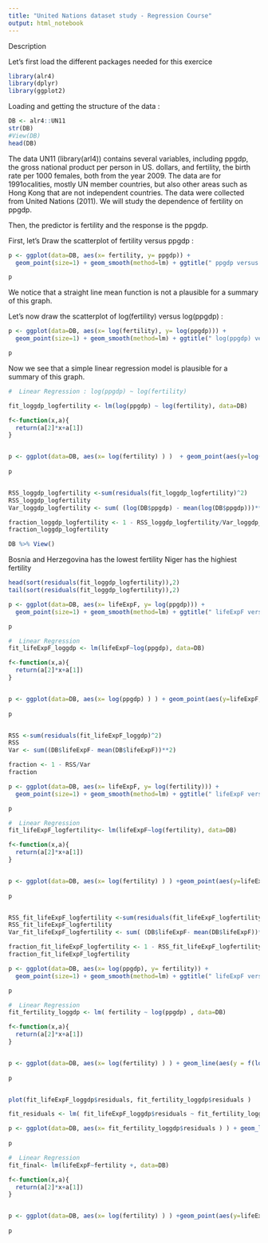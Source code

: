 ```yaml
---
title: "United Nations dataset study - Regression Course"
output: html_notebook
---
```


Description

Let's first load the different packages needed for this exercice
```r
library(alr4)
library(dplyr)
library(ggplot2)
```

Loading and getting the structure of the data : 

```r
DB <- alr4::UN11
str(DB)
#View(DB)
head(DB)
```

The data UN11 (library(arl4)) contains several variables, including ppgdp, the gross
national product per person in US. dollars, and fertility, the birth rate per 1000 females, both from the year 2009. The data are for 1991ocalities, mostly UN member countries, but also other areas such as Hong Kong that are not independent countries. The data were collected from United Nations (2011). We will study the dependence of fertility on ppgdp.

Then, the predictor is fertility and the response is the ppgdp. 

First, let's Draw the scatterplot of fertility versus ppgdp : 

```r

p <- ggplot(data=DB, aes(x= fertility, y= ppgdp)) + 
  geom_point(size=1) + geom_smooth(method=lm) + ggtitle(" ppgdp versus fertility ")

p

```

We notice that a straight line mean function is not a plausible for a summary of this graph. 

Let's now draw the scatterplot of log(fertility) versus log(ppgdp)  : 

```r

p <- ggplot(data=DB, aes(x= log(fertility), y= log(ppgdp))) + 
  geom_point(size=1) + geom_smooth(method=lm) + ggtitle(" log(ppgdp) versus log(fertility) ")

p

```

Now we see that a simple linear regression model is plausible for a summary of this graph. 

```r
#  Linear Regression : log(ppgdp) ~ log(fertility)

fit_loggdp_logfertility <- lm(log(ppgdp) ~ log(fertility), data=DB)

f<-function(x,a){
  return(a[2]*x+a[1])
}


p <- ggplot(data=DB, aes(x= log(fertility) ) )  + geom_point(aes(y=log(ppgdp), colour = "ggdp")) + geom_line(aes(y = f(log(fertility),fit_loggdp_logfertility$coefficients), colour = "estimated ggdp")) 
  
p



```

```r

RSS_loggdp_logfertility <-sum(residuals(fit_loggdp_logfertility)^2)
RSS_loggdp_logfertility
Var_loggdp_logfertility <- sum( (log(DB$ppgdp) - mean(log(DB$ppgdp)))**2)

fraction_loggdp_logfertility <- 1 - RSS_loggdp_logfertility/Var_loggdp_logfertility
fraction_loggdp_logfertility

```



```r
DB %>% View()

```

Bosnia and Herzegovina has the lowest fertility
Niger has the highiest fertility

```r


head(sort(residuals(fit_loggdp_logfertility)),2)
tail(sort(residuals(fit_loggdp_logfertility)),2)

```
```r

p <- ggplot(data=DB, aes(x= lifeExpF, y= log(ppgdp))) + 
  geom_point(size=1) + geom_smooth(method=lm) + ggtitle(" lifeExpF versus log(ppgdp) ")

p

```


```r
#  Linear Regression 
fit_lifeExpF_loggdp <- lm(lifeExpF~log(ppgdp), data=DB)

f<-function(x,a){
  return(a[2]*x+a[1])
}


p <- ggplot(data=DB, aes(x= log(ppgdp) ) ) + geom_point(aes(y=lifeExpF, colour = "lifeExpF")) + geom_line(aes(y = f(log(ppgdp),fit_lifeExpF_loggdp$coefficients), colour = "estimated ggdp")) 
  
p



```

```r

RSS <-sum(residuals(fit_lifeExpF_loggdp)^2)
RSS
Var <- sum((DB$lifeExpF- mean(DB$lifeExpF))**2)

fraction <- 1 - RSS/Var
fraction

```

```r

p <- ggplot(data=DB, aes(x= lifeExpF, y= log(fertility))) + 
  geom_point(size=1) + geom_smooth(method=lm) + ggtitle(" lifeExpF versus log(fertility) ")

p

```

```r
#  Linear Regression 
fit_lifeExpF_logfertility<- lm(lifeExpF~log(fertility), data=DB)

f<-function(x,a){
  return(a[2]*x+a[1])
}


p <- ggplot(data=DB, aes(x= log(fertility) ) ) +geom_point(aes(y=lifeExpF, colour = "lifeExpF"))  + geom_line(aes(y = f(log(fertility),fit_lifeExpF_logfertility$coefficients), colour = "estimated ggdp"))
  
p



```

```r

RSS_fit_lifeExpF_logfertility <-sum(residuals(fit_lifeExpF_logfertility)^2)
RSS_fit_lifeExpF_logfertility
Var_fit_lifeExpF_logfertility <- sum( (DB$lifeExpF- mean(DB$lifeExpF))**2)

fraction_fit_lifeExpF_logfertility <- 1 - RSS_fit_lifeExpF_logfertility/Var_fit_lifeExpF_logfertility
fraction_fit_lifeExpF_logfertility


```

```r

p <- ggplot(data=DB, aes(x= log(ppgdp), y= fertility)) + 
  geom_point(size=1) + geom_smooth(method=lm) + ggtitle(" lifeExpF versus log(fertility) ")

p

```

```r
#  Linear Regression 
fit_fertility_loggdp <- lm( fertility ~ log(ppgdp) , data=DB)

f<-function(x,a){
  return(a[2]*x+a[1])
}


p <- ggplot(data=DB, aes(x= log(fertility) ) ) + geom_line(aes(y = f(log(fertility),fit_fertility_loggdp$coefficients), colour = "estimated ggdp")) + geom_point(aes(y=fertility, colour = "ggdp"))
  
p



```

```r


plot(fit_lifeExpF_loggdp$residuals, fit_fertility_loggdp$residuals )

```

```r
fit_residuals <- lm( fit_lifeExpF_loggdp$residuals ~ fit_fertility_loggdp$residuals , data=DB)

p <- ggplot(data=DB, aes(x= fit_fertility_loggdp$residuals ) ) + geom_line(aes(y = f(fit_fertility_loggdp$residuals,fit_residuals$coefficients), colour = "estimated ggdp")) + geom_point(aes(y=fit_lifeExpF_loggdp$residuals, colour = "ggdp"))
  
p

```

```r
#  Linear Regression 
fit_final<- lm(lifeExpF~fertility +, data=DB)

f<-function(x,a){
  return(a[2]*x+a[1])
}


p <- ggplot(data=DB, aes(x= log(fertility) ) ) +geom_point(aes(y=lifeExpF, colour = "lifeExpF"))  + geom_line(aes(y = f(log(fertility),fit_lifeExpF_logfertility$coefficients), colour = "estimated ggdp"))
  
p



```